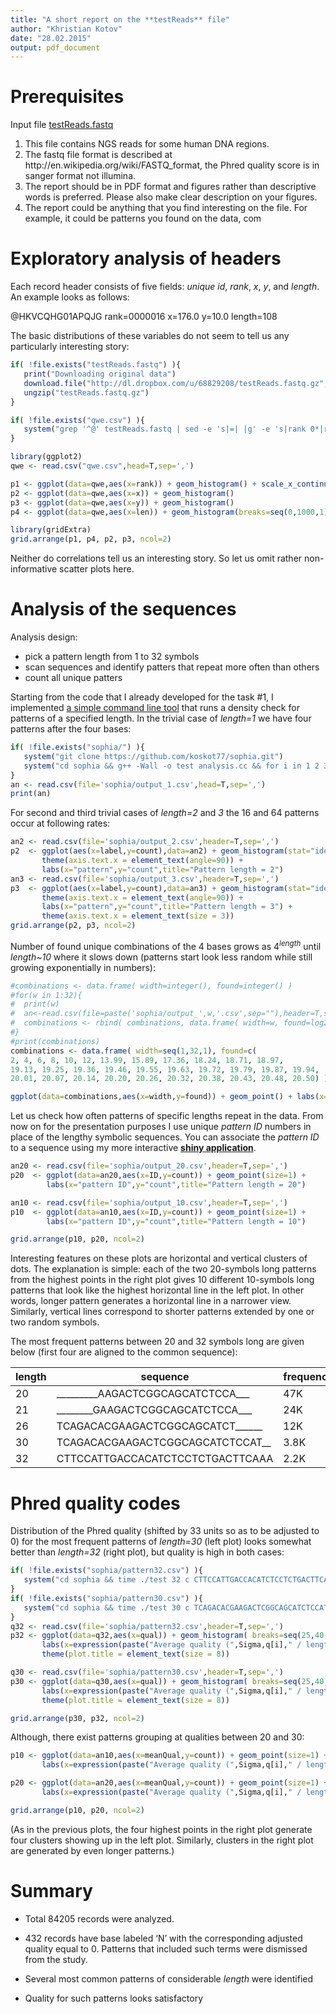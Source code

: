 ```yaml
---
title: "A short report on the **testReads** file"
author: "Khristian Kotov"
date: "28.02.2015"
output: pdf_document
---
```

# Prerequisites

Input file [testReads.fastq](http://dl.dropbox.com/u/68829208/testReads.fastq.gz)

1. This file contains NGS reads for some human DNA regions.
2. The fastq file format is described at http://en.wikipedia.org/wiki/FASTQ_format, the
Phred quality score is in sanger format not illumina.
3. The report should be in PDF format and figures rather than descriptive words is preferred. Please also make clear description on your figures.
4. The report could be anything that you find interesting on the file. For example, it could be patterns you found on the data, com

# Exploratory analysis of headers

Each record header consists of five fields:
*unique id*, *rank*, *x*, *y*, and *length*. An example looks as follows:

@HKVCQHG01APQJG rank=0000016 x=176.0 y=10.0 length=108

The basic distributions of these variables do not seem to tell us any particularly interesting story:

```r

if( !file.exists("testReads.fastq") ){
   print("Downloading original data")
   download.file("http://dl.dropbox.com/u/68829208/testReads.fastq.gz", destfile="testReads.fastq.gz")
   ungzip("testReads.fastq.gz")
}

if( !file.exists("qwe.csv") ){
   system("grep '^@' testReads.fastq | sed -e 's|=| |g' -e 's|rank 0*|rank |g' -n -e 's|^@HKVCQHG01||p' | awk 'BEGIN {print \"ID,rank,x,y,len\"} {print $1\",\"$3\",\"$5\",\"$7\",\"$9}' > qwe.csv")
}

library(ggplot2)
qwe <- read.csv("qwe.csv",head=T,sep=',')

p1 <- ggplot(data=qwe,aes(x=rank)) + geom_histogram() + scale_x_continuous(breaks=seq(0,240000,60000))
p2 <- ggplot(data=qwe,aes(x=x)) + geom_histogram()
p3 <- ggplot(data=qwe,aes(x=y)) + geom_histogram()
p4 <- ggplot(data=qwe,aes(x=len)) + geom_histogram(breaks=seq(0,1000,1))

library(gridExtra)
grid.arrange(p1, p4, p2, p3, ncol=2)
```

Neither do correlations tell us an interesting story. So let us omit rather non-informative scatter plots here.
<!-- (except for a weak positive *rank* <-> *length*) -->


# Analysis of the sequences

Analysis design:

- pick a pattern length from 1 to 32 symbols
- scan sequences and identify patters that repeat more often than others
- count all unique patters

Starting from the code that I already developed for the task #1, I implemented [a simple command line tool](https://github.com/koskot77/sophia/blob/master/analysis.cc) that runs a density check for patterns of a specified length. In the trivial case of *length=1* we have four patterns after the four bases:

```r

if( !file.exists("sophia/") ){
   system("git clone https://github.com/koskot77/sophia.git")
   system("cd sophia && g++ -Wall -o test analysis.cc && for i in 1 2 3 4 5 6 7 8 9 10 11 12 13 14 15 16 17 18 19 20 21 22 23 24 25 26 27 28 29 30 31 32 ; do time ./test $i ; mv output.csv output_$i.csv ; done")
}
an <- read.csv(file='sophia/output_1.csv',head=T,sep=',')
print(an)
```


For second and third trivial cases of *length=2* and *3* the 16 and 64 patterns occur at following rates:

```r
an2 <- read.csv(file='sophia/output_2.csv',header=T,sep=',')
p2  <- ggplot(aes(x=label,y=count),data=an2) + geom_histogram(stat="identity") +
       theme(axis.text.x = element_text(angle=90)) +
       labs(x="pattern",y="count",title="Pattern length = 2")
an3 <- read.csv(file='sophia/output_3.csv',header=T,sep=',')
p3  <- ggplot(aes(x=label,y=count),data=an3) + geom_histogram(stat="identity") +
       theme(axis.text.x = element_text(angle=90)) +
       labs(x="pattern",y="count",title="Pattern length = 3") +
       theme(axis.text.x = element_text(size = 3))
grid.arrange(p2, p3, ncol=2)
```

Number of found unique combinations of the 4 bases grows as 4^*length*^ until *length~10* where it slows down (patterns start look less random while still growing exponentially in numbers):

```r
#combinations <- data.frame( width=integer(), found=integer() )
#for(w in 1:32){
#  print(w)
#  an<-read.csv(file=paste('sophia/output_',w,'.csv',sep=""),header=T,sep=',')
#  combinations <- rbind( combinations, data.frame( width=w, found=log2(dim(an)[[1]]) ) )
#}
#print(combinations)
combinations <- data.frame( width=seq(1,32,1), found=c(
2, 4, 6, 8, 10, 12, 13.99, 15.89, 17.36, 18.24, 18.71, 18.97,
19.13, 19.25, 19.36, 19.46, 19.55, 19.63, 19.72, 19.79, 19.87, 19.94,
20.01, 20.07, 20.14, 20.20, 20.26, 20.32, 20.38, 20.43, 20.48, 20.50) )

ggplot(data=combinations,aes(x=width,y=found)) + geom_point() + labs(x="pattern length (symbols)",y="log2(# of unique patterns)",title="Data variability")
```

Let us check how often patterns of specific lengths repeat in the data. From now on for the presentation purposes I use unique *pattern ID* numbers in place of the lengthy symbolic sequences. You can associate the *pattern ID* to a sequence using my more interactive [**shiny application**](https://koskot77.shinyapps.io/sophia/).

```r
an20 <- read.csv(file='sophia/output_20.csv',header=T,sep=',')
p20  <- ggplot(data=an20,aes(x=ID,y=count)) + geom_point(size=1) +
        labs(x="pattern ID",y="count",title="Pattern length = 20")

an10 <- read.csv(file='sophia/output_10.csv',header=T,sep=',')
p10  <- ggplot(data=an10,aes(x=ID,y=count)) + geom_point(size=1) +
        labs(x="pattern ID",y="count",title="Pattern length = 10")

grid.arrange(p10, p20, ncol=2)
```

Interesting features on these plots are horizontal and vertical clusters of dots. The explanation is simple: 
each of the two 20-symbols long patterns from the highest points in the right plot gives 10 different 10-symbols long patterns  that look like the highest horizontal line in the left plot. In other words, longer pattern generates a horizontal line in a narrower view. Similarly, vertical lines correspond to shorter patterns extended by one or two random symbols.

The most frequent patterns between 20 and 32 symbols long are given below (first four are aligned to the common sequence):

length |            sequence              | frequency |
-------|----------------------------------|-----------|
20     | _________AAGACTCGGCAGCATCTCCA___ |    47K    |
21     | ________GAAGACTCGGCAGCATCTCCA___ |    24K    |
26     | TCAGACACGAAGACTCGGCAGCATCT______ |    12K    |
30     | TCAGACACGAAGACTCGGCAGCATCTCCAT__ |    3.8K   |
32     | CTTCCATTGACCACATCTCCTCTGACTTCAAA |    2.2K   |


# Phred quality codes

Distribution of the Phred quality (shifted by 33 units so as to be adjusted to 0) for the most frequent patterns of *length=30* (left plot) looks somewhat better than *length=32* (right plot), but quality is high in both cases:

```r
if( !file.exists("sophia/pattern32.csv") ){
   system("cd sophia && time ./test 32 c CTTCCATTGACCACATCTCCTCTGACTTCAAA ; mv pattern.csv pattern32.csv")
}
if( !file.exists("sophia/pattern30.csv") ){
   system("cd sophia && time ./test 30 c TCAGACACGAAGACTCGGCAGCATCTCCAT ; mv pattern.csv pattern30.csv")
}
q32 <- read.csv(file='sophia/pattern32.csv',header=T,sep=',')
p32 <- ggplot(data=q32,aes(x=qual)) + geom_histogram( breaks=seq(25,40,0.5) ) +
       labs(x=expression(paste("Average quality (",Sigma,q[i]," / length)")),y="# of patterns",title="CTTCCATTGACCACATCTCCTCTGACTTCAAA") +
       theme(plot.title = element_text(size = 8))

q30 <- read.csv(file='sophia/pattern30.csv',header=T,sep=',')
p30 <- ggplot(data=q30,aes(x=qual)) + geom_histogram( breaks=seq(25,40,0.5) ) +
       labs(x=expression(paste("Average quality (",Sigma,q[i]," / length)")),y="# of patterns",title="TCAGACACGAAGACTCGGCAGCATCTCCAT") +
       theme(plot.title = element_text(size = 8))

grid.arrange(p30, p32, ncol=2)
```

Although, there exist patterns grouping at qualities between 20 and 30:

```r

p10 <- ggplot(data=an10,aes(x=meanQual,y=count)) + geom_point(size=1) +
       labs(x=expression(paste("Average quality (",Sigma,q[i]," / length)")),y="# of patterns",title="Pattern length = 10")

p20 <- ggplot(data=an20,aes(x=meanQual,y=count)) + geom_point(size=1) +
       labs(x=expression(paste("Average quality (",Sigma,q[i]," / length)")),y="# of patterns",title="Pattern length = 20")

grid.arrange(p10, p20, ncol=2)
```

(As in the previous plots, the four highest points in the right plot generate four clusters showing up in the left plot. Similarly, clusters in the right plot are generated by even longer patterns.)

# Summary

- Total 84205 records were analyzed.

- 432 records have base labeled 'N' with the corresponding adjusted quality equal to 0. Patterns that included such terms were dismissed from the study.

- Several most common patterns of considerable *length* were identified

- Quality for such patterns looks satisfactory